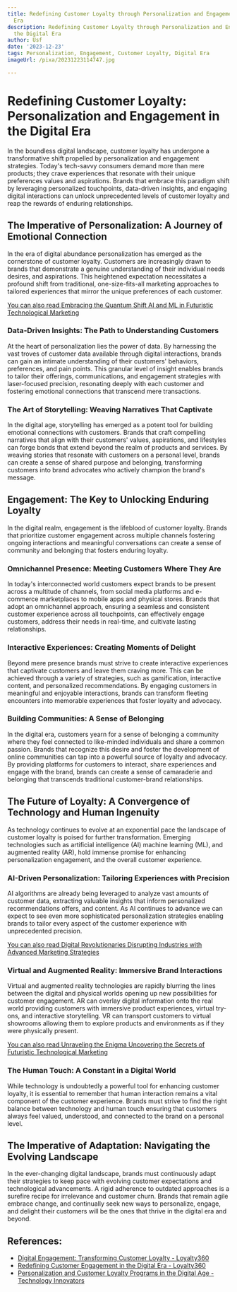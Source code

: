 ```yaml
---
title: Redefining Customer Loyalty through Personalization and Engagement in the Digital
  Era
description: Redefining Customer Loyalty through Personalization and Engagement in
  the Digital Era
author: Usf
date: '2023-12-23'
tags: Personalization, Engagement, Customer Loyalty, Digital Era
imageUrl: /pixa/20231223114747.jpg

---
```

# Redefining Customer Loyalty: Personalization and Engagement in the Digital Era

In the boundless digital  landscape, customer loyalty has undergone  a transformative shift propelled by personalization and engagement strategies. Today's tech-savvy consumers demand  more than mere products; they crave experiences that resonate with their  unique preferences values and aspirations. Brands that embrace this paradigm shift by leveraging personalized touchpoints, data-driven  insights, and engaging digital interactions can  unlock unprecedented levels of customer loyalty and reap the  rewards of enduring relationships.

## The Imperative of Personalization: A Journey of Emotional Connection

In  the era of digital abundance personalization has emerged  as the  cornerstone  of customer loyalty. Customers are increasingly drawn to  brands that demonstrate a genuine understanding of their individual needs desires, and aspirations. This heightened expectation necessitates a profound shift from traditional, one-size-fits-all marketing approaches  to tailored experiences that mirror  the unique preferences of each customer.

[You can also read Embracing the Quantum  Shift AI and ML  in Futuristic Technological Marketing](Embracing%20the%20Quantum%20Shift%20AI%20and%20ML%20in%20Futuristic%20Technological%20Marketing)


### Data-Driven Insights: The Path to Understanding Customers

At the heart of personalization lies the  power of data. By harnessing the vast  troves of customer data available through digital interactions, brands can gain an intimate understanding of their customers' behaviors, preferences, and pain points. This granular level of insight enables  brands to tailor their offerings, communications, and engagement strategies with laser-focused precision, resonating deeply with each customer  and fostering emotional connections that transcend mere transactions.

### The Art of Storytelling: Weaving Narratives That Captivate

In the digital age,  storytelling has  emerged as a potent tool for building emotional connections with customers. Brands that craft compelling  narratives that align with their customers' values, aspirations, and lifestyles can forge bonds that extend beyond the realm of products and services.  By weaving stories that resonate with customers on a  personal  level, brands can create a sense of shared purpose and belonging, transforming customers into brand advocates who actively champion the brand's message.

## Engagement: The Key to Unlocking Enduring Loyalty

In the digital realm, engagement is the lifeblood of  customer loyalty. Brands that prioritize customer  engagement across multiple channels fostering ongoing interactions  and meaningful conversations  can create a sense of community  and  belonging that fosters  enduring loyalty.

### Omnichannel Presence: Meeting Customers Where They Are

In today's interconnected world  customers expect brands to be present across a multitude of channels, from social media platforms and e-commerce marketplaces to mobile apps and physical stores. Brands that adopt an omnichannel approach,  ensuring a seamless and  consistent customer experience across all touchpoints, can effectively engage customers, address their needs in  real-time, and cultivate lasting relationships.

### Interactive Experiences: Creating Moments of  Delight

Beyond mere presence brands must strive to create interactive experiences that captivate customers and leave them craving more. This can be  achieved through a variety of strategies, such as gamification, interactive content, and personalized recommendations. By engaging customers in meaningful and  enjoyable  interactions, brands can transform fleeting encounters into memorable experiences that foster loyalty and advocacy.

### Building Communities: A Sense of Belonging

In the digital era, customers yearn for a sense of belonging a community where they feel connected to like-minded individuals  and  share a common passion. Brands that recognize this desire and foster the  development of online communities can  tap  into a powerful source of loyalty  and advocacy. By providing platforms for customers to interact, share experiences and engage with the brand, brands can create a sense of camaraderie and belonging that transcends traditional customer-brand  relationships.

## The Future of Loyalty: A Convergence of Technology and Human Ingenuity

As technology continues to evolve at an  exponential pace the landscape of customer loyalty is poised for further transformation. Emerging technologies such as artificial intelligence (AI) machine learning (ML), and augmented reality  (AR), hold immense promise for enhancing  personalization engagement, and the overall customer  experience.

### AI-Driven  Personalization:  Tailoring Experiences  with Precision

AI algorithms are already being leveraged to analyze vast amounts of customer data, extracting valuable insights that inform personalized recommendations offers, and content. As AI continues to advance we can expect to see even more sophisticated personalization  strategies  enabling brands to tailor every aspect of the customer experience with unprecedented precision.

[You can also read Digital Revolutionaries Disrupting Industries with Advanced Marketing  Strategies](Digital%20Revolutionaries%20Disrupting%20Industries%20with%20Advanced%20Marketing%20Strategies)


### Virtual and Augmented Reality: Immersive Brand Interactions

Virtual and augmented reality technologies are rapidly blurring the lines between the digital and physical  worlds  opening  up  new possibilities for customer engagement. AR can overlay digital information onto the real world  providing customers with immersive product experiences, virtual try-ons, and interactive storytelling.  VR can  transport customers to  virtual showrooms  allowing them to explore products and environments as if they were physically present.

[You can also read  Unraveling the Enigma Uncovering the Secrets of Futuristic Technological Marketing](Unraveling%20the%20Enigma%20Uncovering%20the%20Secrets%20of%20Futuristic%20Technological%20Marketing)


###  The Human  Touch: A Constant in a Digital World

While  technology is undoubtedly a powerful tool for enhancing customer loyalty, it is  essential  to remember that  human  interaction remains a vital component of the customer experience. Brands must strive to find the right balance between technology and human touch ensuring that customers always feel valued,  understood, and connected to the brand on  a personal level.

## The Imperative of Adaptation: Navigating the Evolving Landscape

In the ever-changing digital landscape, brands  must continuously adapt their strategies to keep pace  with evolving customer expectations and technological advancements. A  rigid adherence to outdated approaches  is a surefire recipe for irrelevance and customer churn.  Brands that  remain agile embrace change, and continually  seek new  ways to personalize, engage,  and delight their customers will be the ones that  thrive  in the digital era  and beyond.

## References:
- [Digital Engagement: Transforming Customer Loyalty - Loyalty360](https://loyalty360.org/content-gallery/daily-news/digital-engagement-transforming-customer-loyalty)
- [Redefining Customer Engagement in the Digital Era - Loyalty360](https://loyalty360.org/content-gallery/daily-news/redefining-customer-engagement-in-the-digital-era)
- [Personalization and Customer Loyalty Programs in the Digital Age - Technology Innovators](https://www.technology-innovators.com/personalization-and-customer-loyalty-programs-in-the-digital-age/)
